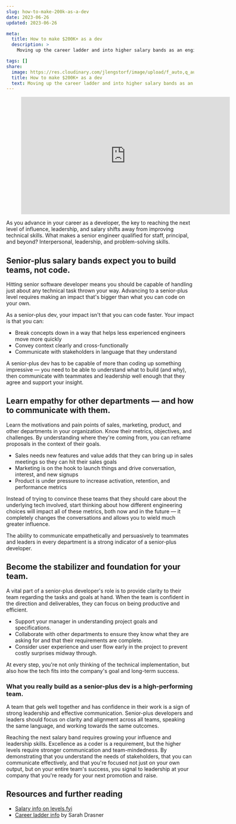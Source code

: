 ```yaml
---
slug: how-to-make-200k-as-a-dev
date: 2023-06-26
updated: 2023-06-26

meta:
  title: How to make $200K+ as a dev
  description: >
    Moving up the career ladder and into higher salary bands as an engineer requires growth. But it’s less about code than you might think.

tags: []
share:
  image: https://res.cloudinary.com/jlengstorf/image/upload/f_auto,q_auto/lwj/blog/make-200k-as-a-dev.jpg
  title: How to make $200K+ as a dev
  text: Moving up the career ladder and into higher salary bands as an engineer requires growth. But it’s less about code than you might think.
---
```



<Figure aspectRatio={9 / 16}>
  <iframe
    width="560"
    height="315"
    src="https://www.youtube-nocookie.com/embed/xzAwme2nlaY"
    title="YouTube video player"
    frameborder="0"
    allow="accelerometer; autoplay; clipboard-write; encrypted-media; gyroscope; picture-in-picture; web-share"
    allowfullscreen
  ></iframe>
</Figure>

As you advance in your career as a developer, the key to reaching the next level of influence, leadership, and salary shifts away from improving technical skills. What makes a senior engineer qualified for staff, principal, and beyond? Interpersonal, leadership, and problem-solving skills.

## Senior-plus salary bands expect you to build teams, not code.

Hitting senior software developer means you should be capable of handling just about any technical task thrown your way. Advancing to a senior-plus level requires making an impact that's bigger than what you can code on your own.

As a senior-plus dev, your impact isn't that you can code faster. Your impact is that you can:

- Break concepts down in a way that helps less experienced engineers move more quickly
- Convey context clearly and cross-functionally
- Communicate with stakeholders in language that they understand

A senior-plus dev has to be capable of more than coding up something impressive — you need to be able to understand what to build (and why), then communicate with teammates and leadership well enough that they agree and support your insight.

## Learn empathy for other departments — and how to communicate with them.

Learn the motivations and pain points of sales, marketing, product, and other departments in your organization. Know their metrics, objectives, and challenges. By understanding where they're coming from, you can reframe proposals in the context of their goals.

- Sales needs new features and value adds that they can bring up in sales meetings so they can hit their sales goals
- Marketing is on the hook to launch things and drive conversation, interest, and new signups
- Product is under pressure to increase activation, retention, and performance metrics

Instead of trying to convince these teams that they should care about the underlying tech involved, start thinking about how different engineering choices will impact all of these metrics, both now and in the future — it completely changes the conversations and allows you to wield much greater influence.

The ability to communicate empathetically and persuasively to teammates and leaders in every department is a strong indicator of a senior-plus developer.

## Become the stabilizer and foundation for your team.

A vital part of a senior-plus developer's role is to provide clarity to their team regarding the tasks and goals at hand. When the team is confident in the direction and deliverables, they can focus on being productive and efficient.

- Support your manager in understanding project goals and specifications.
- Collaborate with other departments to ensure they know what they are asking for and that their requirements are complete.
- Consider user experience and user flow early in the project to prevent costly surprises midway through.

At every step, you're not only thinking of the technical implementation, but also how the tech fits into the company's goal and long-term success.

### What you really build as a senior-plus dev is a high-performing team.

A team that gels well together and has confidence in their work is a sign of strong leadership and effective communication. Senior-plus developers and leaders should focus on clarity and alignment across all teams, speaking the same language, and working towards the same outcomes.

Reaching the next salary band requires growing your influence and leadership skills. Excellence as a coder is a requirement, but the higher levels require stronger communication and team-mindedness. By demonstrating that you understand the needs of stakeholders, that you can communicate effectively, and that you're focused not just on your own output, but on your entire team's success, you signal to leadership at your company that you're ready for your next promotion and raise.

## Resources and further reading

- [Salary info on levels.fyi](https://www.levels.fyi/t/software-engineer)
- [Career ladder info](https://career-ladders.dev/) by Sarah Drasner
